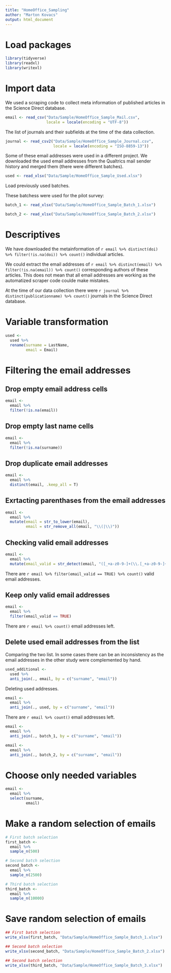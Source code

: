 ```yaml
---
title: "HomeOffice_Sampling"
author: "Marton Kovacs"
output: html_document
---
```


# Load packages

```r
library(tidyverse)
library(readxl)
library(writexl)
```

# Import data

We used a scraping code to collect meta information of published articles in the Science Direct database.

```r
email <- read_csv("Data/Sample/HomeOffice_Sample_Mail.csv",
                  locale = locale(encoding = "UTF-8"))
```

The list of journals and their subfields at the time of the data collection.

```r
journal <- read_csv2("Data/Sample/HomeOffice_Sample_Journal.csv",
                     locale = locale(encoding = "ISO-8859-13"))
```

Some of these email addresses were used in a different project. We downloaded the used email addresses from the Qualtrics mail sender history and merged them (there were different batches).

```r
used <- read_xlsx("Data/Sample/HomeOffice_Sample_Used.xlsx")
```

Load previously used batches.

These batchess were used for the pilot survey:

```r
batch_1 <- read_xlsx("Data/Sample/HomeOffice_Sample_Batch_1.xlsx")
```

```r
batch_2 <- read_xlsx("Data/Sample/HomeOffice_Sample_Batch_2.xlsx")
```

# Descriptives

We have downloaded the metainformation of `r email %>% distinct(doi) %>% filter(!is.na(doi)) %>% count()` individual articles.

We could extract the email addresses of `r email %>% distinct(email) %>% filter(!is.na(email)) %>% count()` corresponding authors of these articles. This does not mean that all email addresses are working as the automatized scraper code coulde make mistakes.

At the time of our data collection there were `r journal %>% distinct(publicationname) %>% count()` journals in the Science Direct database.

# Variable transformation

```r
used <-
  used %>% 
  rename(surname = LastName,
         email = Email)
```

# Filtering the email addresses
## Drop empty email address cells

```r
email <- 
  email %>% 
  filter(!is.na(email))
```

## Drop empty last name cells

```r
email <- 
  email %>% 
  filter(!is.na(surname))
```

## Drop duplicate email addresses

```r
email <- 
  email %>% 
  distinct(email, .keep_all = T)
```

## Exrtacting parenthases from the email addresses

```r
email <- 
  email %>% 
  mutate(email = str_to_lower(email),
         email = str_remove_all(email, "\\(|\\)"))
```

## Checking valid email addresses

```r
email <- 
  email %>% 
  mutate(email_valid = str_detect(email, "([_+a-z0-9-]+(\\.[_+a-z0-9-]+)*@[a-z0-9-]+(\\.[a-z0-9-]+)*(\\.[a-z]{2,14}))"))
```

There are `r email %>% filter(email_valid == TRUE) %>% count()` valid email addresses.

## Keep only valid email addresses

```r
email <- 
  email %>% 
  filter(email_valid == TRUE)
```

There are `r email %>% count()` email addresses left.

## Delete used email addresses from the list

Comparing the two list. In some cases there can be an inconsistency as the email addresses in the other study were complemented by hand.

```r
used_additional <-
  used %>% 
  anti_join(., email, by = c("surname", "email"))
```

Deleting used addresses.

```r
email <-
  email %>% 
  anti_join(., used, by = c("surname", "email"))
```

There are `r email %>% count()` email addresses left.

```r
email <-
  email %>% 
  anti_join(., batch_1, by = c("surname", "email"))
```

```r
email <-
  email %>% 
  anti_join(., batch_2, by = c("surname", "email"))
```

# Choose only needed variables

```r
email <-
  email %>% 
  select(surname,
         email)
```

# Make a random selection of emails

```r
# First batch selection
first_batch <-
  email %>% 
  sample_n(500) 
```

```r
# Second batch selection
second_batch <-
  email %>% 
  sample_n(2500) 
```

```r
# Third batch selection
third_batch <-
  email %>% 
  sample_n(10000) 
```

# Save random selection of emails

```r
## First batch selection
write_xlsx(first_batch, "Data/Sample/HomeOffice_Sample_Batch_1.xlsx")

## Second batch selection
write_xlsx(second_batch, "Data/Sample/HomeOffice_Sample_Batch_2.xlsx")

## Second batch selection
write_xlsx(third_batch, "Data/Sample/HomeOffice_Sample_Batch_3.xlsx")
```